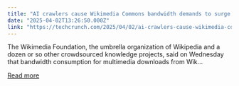 ```yaml
---
title: "AI crawlers cause Wikimedia Commons bandwidth demands to surge 50%"
date: "2025-04-02T13:26:50.000Z"
link: "https://techcrunch.com/2025/04/02/ai-crawlers-cause-wikimedia-commons-bandwidth-demands-to-surge-50/"
---
```


The Wikimedia Foundation, the umbrella organization of Wikipedia and a dozen or so other crowdsourced knowledge projects, said on Wednesday that bandwidth consumption for multimedia downloads from Wik...

[Read more](https://techcrunch.com/2025/04/02/ai-crawlers-cause-wikimedia-commons-bandwidth-demands-to-surge-50/)
